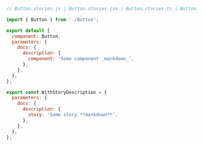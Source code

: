 ```js
// Button.stories.js | Button.stories.jsx | Button.stories.ts | Button.stories.tsx

import { Button } from './Button';

export default {
  component: Button,
  parameters: {
    docs: {
      description: {
        component: 'Some component _markdown_',
      },
    },
  },
};

export const WithStoryDescription = {
  parameters: {
    docs: {
      description: {
        story: 'Some story **markdown**',
      },
    },
  },
};
```
